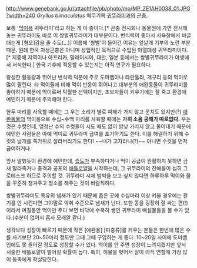 http://www.genebank.go.kr/attachfile/pb/photo/mp/MP_ZE1AH0038_01.JPG?width=240
''Gryllus bimaculatus''
메뚜기목 [[귀뚜라미]]과의 [[곤충]].

보통 '[[먹이]]용 귀뚜라미'라고 하는 게 이 종이다.[* 곤충 전시회나 동물원에 가면 전시해놓는 귀뚜라미도 바로 이 쌍별귀뚜라미가 대부분이다. 번식력이 좋아서 사육장에서 바글대는게 [혐오]감을 줄 수도(...)] 이름에 '쌍별'이 들어간 이유는 앞날개 기부의 노란 부분 때문. 원래 한국 자생곤충은 아니며 상업적인 목적으로 수입된 아열대성 귀뚜라미이다.[* 지중해 지역이나 아프리카, 말레이시아, 대만, 일본 등에서는 쌍별귀뚜라미가 야생에서 서식한다.] 한국 기후에 적응할 수 있는지는 아직 연구가 필요하다.

왕성한 활동량과 뛰어난 번식력 덕분에 주로 도마뱀이나 타란튤라, 개구리 등의 먹이로 많이 팔린다. 타 먹이들에 비해 먹이 반응이 뛰어나고 대부분의 애완동물이 귀뚜라미를 좋아하기 때문에 먹이로써 탁월한 선택이지만, 초보자들이 키우기에는 잘 죽고 환경에 예민하기 때문에 주의해야 한다.

한두 마리를 사육할 때에는 그 우는 소리가 별로 피해가 가지 않고 운치도 있지만(?) [[애완동물]]의 먹이용으로 수십~수백 마리를 사육할 때에는 '''가히 소음 공해가 따로없다.''' 우는 것은 수컷인데, 엄청난 수의 수컷들이 시도 때도 없이 밤낮 가리지 않고 울어대기 때문에 예민한 사람들은 아예 먹이로 귀뚜라미 급여를 포기하기도 한다. 이를 해결하기 위해 수컷의 날개를 쪽가위로 잘라버리기도 한다! ~~내가 고자라니(?)~~  아니면 수컷을 먼저 급여하거나.

앞서 말했듯이 환경에 예민한데, [[습도]]가 부족하다거나 먹이 공급이 원활하지 못하면 금새 말라죽거나 충격과 공포의 [[배틀로얄]]을 시작하는데, 그 귀뚜라미의 잔해들이 심히 그로테스크 하므로 주의할 것. 귀뚜라미 시체 범벅을 보고 싶지 않다면 하루하루 먹이와 물을 꾸준히 챙겨주고 청소를 해주는 것이 바람직하다.

쌍별귀뚜라미도 특유의 냄새가 있기 때문에 좁은 곳에 수십마리 이상 키울 경우에는 환기를 안 시킨다면 그야말로 악취 수준으로 냄새가 난다. 또한 똥을 굉장히 잘 싸는 편(!)이라서 며칠동안 먹이만 주다 보면 바닥에 수북히 쌓인 귀뚜라미 배설물들을 볼 수가 있다.(수분이 없어서 흡사 모래알 같다.)

생각보다 성장이 빠르기 때문에 작은 [애완용] [파충류]를 키우는 분들은 한번에 많은 수를 사기보단 20~50마리 정도만 그때 그때 구입하는 게 좋다. 10~20일 사이에 도마뱀 입에도 못 들어갈 정도로 성장할 수가 있다. 먹이를 안 주면 성장이 느려지겠지만 앞서 서술한 배틀로얄이 벌어질 확률이 높다. 특히, 허물을 벗어서 살이 아직 연할때 가장 많이 동족에게 학살당한다.
